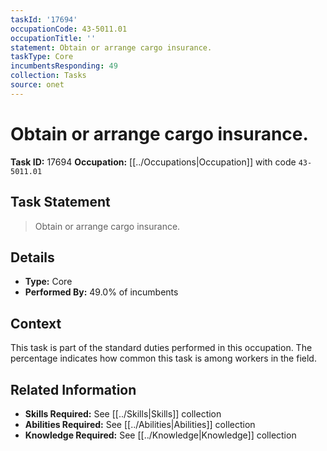 ```yaml
---
taskId: '17694'
occupationCode: 43-5011.01
occupationTitle: ''
statement: Obtain or arrange cargo insurance.
taskType: Core
incumbentsResponding: 49
collection: Tasks
source: onet
---
```

# Obtain or arrange cargo insurance.

**Task ID:** 17694
**Occupation:** [[../Occupations|Occupation]] with code `43-5011.01`

## Task Statement

> Obtain or arrange cargo insurance.

## Details

- **Type:** Core
- **Performed By:** 49.0% of incumbents

## Context

This task is part of the standard duties performed in this occupation. The percentage indicates how common this task is among workers in the field.

## Related Information

- **Skills Required:** See [[../Skills|Skills]] collection
- **Abilities Required:** See [[../Abilities|Abilities]] collection
- **Knowledge Required:** See [[../Knowledge|Knowledge]] collection

